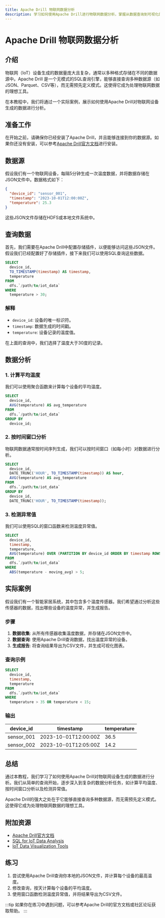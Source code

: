 ```yaml
---
title: Apache Drill 物联网数据分析
description: 学习如何使用Apache Drill进行物联网数据分析，掌握从数据查询到可视化的完整流程。
---
```


# Apache Drill 物联网数据分析

## 介绍

物联网（IoT）设备生成的数据量庞大且复杂，通常以多种格式存储在不同的数据源中。Apache Drill 是一个无模式的SQL查询引擎，能够直接查询多种数据源（如JSON、Parquet、CSV等），而无需预先定义模式。这使得它成为处理物联网数据的理想工具。

在本教程中，我们将通过一个实际案例，展示如何使用Apache Drill对物联网设备生成的数据进行分析。

## 准备工作

在开始之前，请确保你已经安装了Apache Drill，并且能够连接到你的数据源。如果你还没有安装，可以参考[Apache Drill官方文档](https://drill.apache.org/docs/)进行安装。

## 数据源

假设我们有一个物联网设备，每隔5分钟生成一次温度数据，并将数据存储在JSON文件中。数据格式如下：

```json
{
  "device_id": "sensor_001",
  "timestamp": "2023-10-01T12:00:00Z",
  "temperature": 25.3
}
```

这些JSON文件存储在HDFS或本地文件系统中。

## 查询数据

首先，我们需要在Apache Drill中配置存储插件，以便能够访问这些JSON文件。假设我们已经配置好了存储插件，接下来我们可以使用SQL查询这些数据。

```sql
SELECT 
  device_id, 
  TO_TIMESTAMP(timestamp) AS timestamp, 
  temperature
FROM 
  dfs.`/path/to/iot_data`
WHERE 
  temperature > 30;
```

### 解释

- `device_id`: 设备的唯一标识符。
- `timestamp`: 数据生成的时间戳。
- `temperature`: 设备记录的温度值。

在上面的查询中，我们选择了温度大于30度的记录。

## 数据分析

### 1. 计算平均温度

我们可以使用聚合函数来计算每个设备的平均温度。

```sql
SELECT 
  device_id, 
  AVG(temperature) AS avg_temperature
FROM 
  dfs.`/path/to/iot_data`
GROUP BY 
  device_id;
```

### 2. 按时间窗口分析

物联网数据通常按时间序列生成，我们可以按时间窗口（如每小时）对数据进行分析。

```sql
SELECT 
  device_id, 
  DATE_TRUNC('HOUR', TO_TIMESTAMP(timestamp)) AS hour, 
  AVG(temperature) AS avg_temperature
FROM 
  dfs.`/path/to/iot_data`
GROUP BY 
  device_id, 
  DATE_TRUNC('HOUR', TO_TIMESTAMP(timestamp));
```

### 3. 检测异常值

我们可以使用SQL的窗口函数来检测温度异常值。

```sql
SELECT 
  device_id, 
  timestamp, 
  temperature, 
  AVG(temperature) OVER (PARTITION BY device_id ORDER BY timestamp ROWS BETWEEN 10 PRECEDING AND 10 FOLLOWING) AS moving_avg
FROM 
  dfs.`/path/to/iot_data`
WHERE 
  ABS(temperature - moving_avg) > 5;
```

## 实际案例

假设我们有一个智能家居系统，其中包含多个温度传感器。我们希望通过分析这些传感器的数据，找出哪些设备的温度异常，并生成报告。

### 步骤

1. **数据收集**: 从所有传感器收集温度数据，并存储在JSON文件中。
2. **数据查询**: 使用Apache Drill查询数据，找出温度异常的设备。
3. **生成报告**: 将查询结果导出为CSV文件，并生成可视化图表。

### 查询示例

```sql
SELECT 
  device_id, 
  timestamp, 
  temperature
FROM 
  dfs.`/path/to/iot_data`
WHERE 
  temperature > 35 OR temperature < 15;
```

### 输出

| device_id  | timestamp           | temperature |
|------------|---------------------|-------------|
| sensor_001 | 2023-10-01T12:00:00Z | 36.5        |
| sensor_002 | 2023-10-01T12:05:00Z | 14.2        |

## 总结

通过本教程，我们学习了如何使用Apache Drill对物联网设备生成的数据进行分析。我们从简单的查询开始，逐步深入到复杂的数据分析任务，如计算平均温度、按时间窗口分析以及检测异常值。

Apache Drill的强大之处在于它能够直接查询多种数据源，而无需预先定义模式。这使得它成为处理物联网数据的理想工具。

## 附加资源

- [Apache Drill官方文档](https://drill.apache.org/docs/)
- [SQL for IoT Data Analysis](https://www.example.com/sql-iot-analysis)
- [IoT Data Visualization Tools](https://www.example.com/iot-visualization)

## 练习

1. 尝试使用Apache Drill查询你本地的JSON文件，并计算每个设备的最高温度。
2. 修改查询，按天计算每个设备的平均温度。
3. 使用窗口函数检测温度异常值，并将结果导出为CSV文件。

:::tip
如果你在练习中遇到问题，可以参考Apache Drill的官方文档或社区论坛获取帮助。
:::